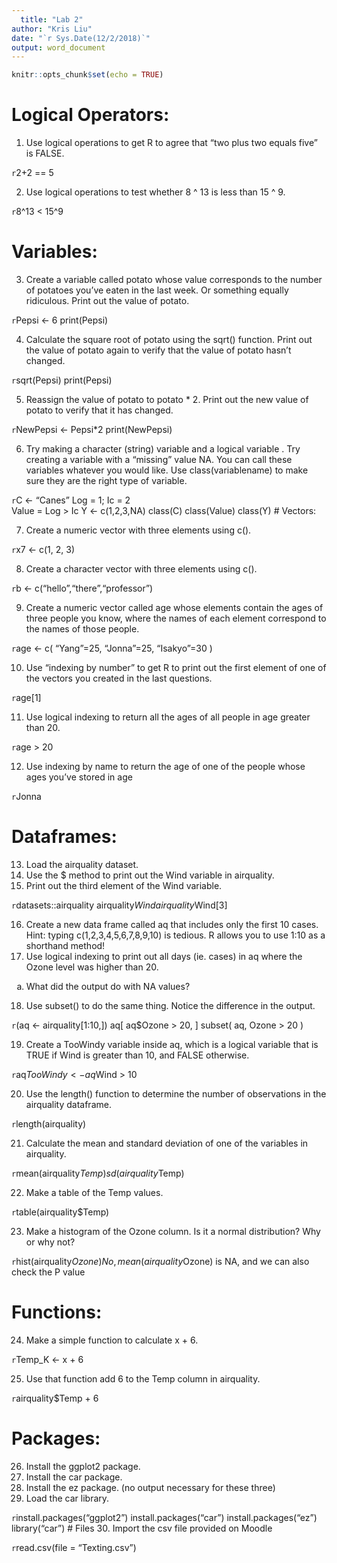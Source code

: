 ```yaml
---
  title: "Lab 2"
author: "Kris Liu"
date: "`r Sys.Date(12/2/2018)`"
output: word_document
---
```

  
  ```r
knitr::opts_chunk$set(echo = TRUE)
```

# Logical Operators: 

1.	Use logical operations to get R to agree that "two plus two equals five" is FALSE.

```r

```2+2 == 5

2.	Use logical operations to test whether 8 ^ 13 is less than 15 ^ 9.

```r

```8^13 < 15^9

# Variables:

3.	Create a variable called potato whose value corresponds to the number of potatoes you've eaten in the last week. Or something equally ridiculous. Print out the value of potato.

```r

```Pepsi <- 6
   print(Pepsi)

4.	Calculate the square root of potato using the sqrt() function. Print out the value of potato again to verify that the value of potato hasn't changed.

```r

```sqrt(Pepsi)
   print(Pepsi)

5.	Reassign the value of potato to potato * 2. Print out the new value of potato to verify that it has changed.

```r

```NewPepsi <- Pepsi*2
   print(NewPepsi)

6.	Try making a character (string) variable and a logical variable . Try creating a variable with a "missing" value NA. You can call these variables whatever you would like. Use class(variablename) to make sure they are the right type of variable. 

```r

```C <- "Canes"
   Log = 1; Ic = 2   
   Value = Log > Ic 
   Y <- c(1,2,3,NA)
   class(C)
   class(Value)
   class(Y)
# Vectors:

7.	Create a numeric vector with three elements using c().

```r

```x7 <- c(1, 2, 3)

8.	Create a character vector with three elements using c().

```r

```b <- c("hello","there","professor")

9.	Create a numeric vector called age whose elements contain the ages of three people you know, where the names of each element correspond to the names of those people.

```r

```age <- c( "Yang"=25, "Jonna"=25, "Isakyo"=30 )

   
10.	Use "indexing by number" to get R to print out the first element of one of the vectors you created in the last questions.

```r

```age[1]

11.	Use logical indexing to return all the ages of all people in age greater than 20.

```r

```age > 20

12.	Use indexing by name to return the age of one of the people whose ages you've stored in age

```r

```Jonna

# Dataframes:

13.	Load the airquality dataset. 
14. Use the $ method to print out the Wind variable in airquality.
15.	Print out the third element of the Wind variable.

```r

```datasets::airquality
   airquality$Wind
   airquality$Wind[3]

16.	Create a new data frame called aq that includes only the first 10 cases. Hint: typing c(1,2,3,4,5,6,7,8,9,10) is tedious. R allows you to use 1:10 as a shorthand method!
17.	Use logical indexing to print out all days (ie. cases) in aq where the Ozone level was higher than 20. 
a.	What did the output do with NA values?
18.	Use subset() to do the same thing. Notice the difference in the output.

```r

```(aq <- airquality[1:10,]) 
   aq[ aq$Ozone > 20, ]
   subset( aq, Ozone > 20 )

19.	Create a TooWindy variable inside aq, which is a logical variable that is TRUE if Wind is greater than 10, and FALSE otherwise.

```r

```aq$TooWindy <- aq$Wind > 10

20.	Use the length() function to determine the number of observations in the airquality dataframe.

```r

```length(airquality)

21.	Calculate the mean and standard deviation of one of the variables in airquality.

```r

```mean(airquality$Temp)
   sd(airquality$Temp)

22.	Make a table of the Temp values.

```r

```table(airquality$Temp)

23.	Make a histogram of the Ozone column. Is it a normal distribution? Why or why not?

```r

```hist(airquality$Ozone)
   No, mean(airquality$Ozone) is NA, and we can also check the P value

# Functions: 

24.	Make a simple function to calculate x + 6.

```r

```Temp_K <- x + 6
   

25.	Use that function add 6 to the Temp column in airquality. 

```r

```airquality$Temp + 6 

# Packages:

26.	Install the ggplot2 package.
27.	Install the car package.
28.	Install the ez package. (no output necessary for these three)
29.	Load the car library.

```r

```install.packages("ggplot2")
   install.packages("car")
   install.packages("ez")
   library("car")
# Files
30. Import the csv file provided on Moodle 
 
```r

```read.csv(file = "Texting.csv")
